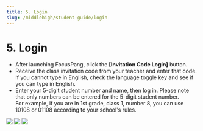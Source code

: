 ```yaml
---
title: 5. Login
slug: /middlehigh/student-guide/login
---
```



# 5. Login

- After launching FocusPang, click the **\[Invitation Code Login]** button.
- Receive the class invitation code from your teacher and enter that code.
  If you cannot type in English, check the language toggle key and see if you can type in English.
- Enter your 5-digit student number and name, then log in.
  Please note that only numbers can be entered for the 5-digit student number. \
  For example, if you are in 1st grade, class 1, number 8, you can use 10108 or 01108 according to your school's rules.

<Image src="/img/en/middlehigh/student/05-01.jpg" size="lg" />
<Image src="/img/en/middlehigh/student/05-02.jpg" size="lg" />
<Image src="/img/en/middlehigh/student/05-03.jpg" size="lg" />
